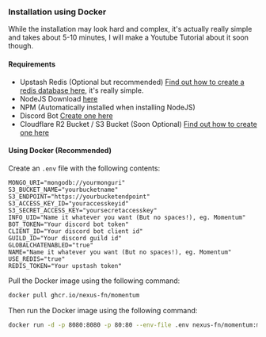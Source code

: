 ### Installation using Docker

While the installation may look hard and complex, it's actually really simple and takes about 5-10 minutes, I will make a Youtube Tutorial about it soon though.

#### Requirements

- Upstash Redis (Optional but recommended) [Find out how to create a redis database here](https://docs.upstash.com/redis), it's really simple.
- NodeJS Download [here](https://nodejs.org/en)
- NPM (Automatically installed when installing NodeJS)
- Discord Bot [Create one here](https://discord.com/developers/)
- Cloudflare R2 Bucket / S3 Bucket (Soon Optional) [Find out how to create one here](https://developers.cloudflare.com/r2/get-started/)

#### Using Docker (Recommended)

Create an `.env` file with the following contents:

```env
MONGO_URI="mongodb://yourmonguri"
S3_BUCKET_NAME="yourbucketname"
S3_ENDPOINT="https://yourbucketendpoint"
S3_ACCESS_KEY_ID="youraccesskeyid"
S3_SECRET_ACCESS_KEY="yoursecretaccesskey"
INFO_UID="Name it whatever you want (But no spaces!), eg. Momentum"
BOT_TOKEN="Your discord bot token"
CLIENT_ID="Your discord bot client id"
GUILD_ID="Your discord guild id"
GLOBALCHATENABLED="true"
NAME="Name it whatever you want (But no spaces!), eg. Momentum"
USE_REDIS="true"
REDIS_TOKEN="Your upstash token"
```

Pull the Docker image using the following command:

```bash
docker pull ghcr.io/nexus-fn/momentum
```

Then run the Docker image using the following command:

```bash
docker run -d -p 8080:8080 -p 80:80 --env-file .env nexus-fn/momentum:main
```
